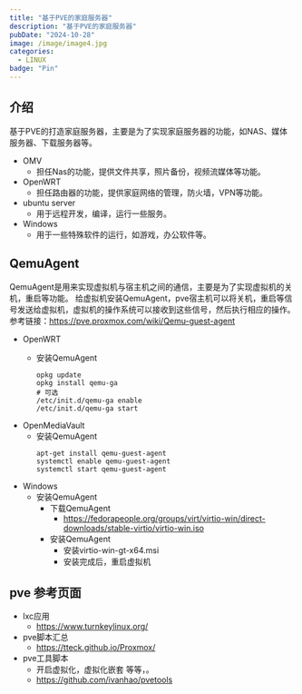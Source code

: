 ```yaml
---
title: "基于PVE的家庭服务器"
description: "基于PVE的家庭服务器"
pubDate: "2024-10-28"
image: /image/image4.jpg
categories:
  - LINUX
badge: "Pin"
---
```


## 介绍
基于PVE的打造家庭服务器，主要是为了实现家庭服务器的功能，如NAS、媒体服务器、下载服务器等。
* OMV
    * 担任Nas的功能，提供文件共享，照片备份，视频流媒体等功能。
* OpenWRT
    * 担任路由器的功能，提供家庭网络的管理，防火墙，VPN等功能。
* ubuntu server
    * 用于远程开发，编译，运行一些服务。
* Windows
    * 用于一些特殊软件的运行，如游戏，办公软件等。



## QemuAgent
 QemuAgent是用来实现虚拟机与宿主机之间的通信，主要是为了实现虚拟机的关机，重启等功能。
 给虚拟机安装QemuAgent，pve宿主机可以将关机，重启等信号发送给虚拟机，虚拟机的操作系统可以接收到这些信号，然后执行相应的操作。
 参考链接：https://pve.proxmox.com/wiki/Qemu-guest-agent
 * OpenWRT
    * 安装QemuAgent
    
        ```shell
        opkg update
        opkg install qemu-ga
        # 可选
        /etc/init.d/qemu-ga enable
        /etc/init.d/qemu-ga start
        ```
* OpenMediaVault
    * 安装QemuAgent
        ```shell
        apt-get install qemu-guest-agent
        systemctl enable qemu-guest-agent
        systemctl start qemu-guest-agent
        ```
* Windows
    * 安装QemuAgent
        * 下载QemuAgent
            * https://fedorapeople.org/groups/virt/virtio-win/direct-downloads/stable-virtio/virtio-win.iso
        * 安装QemuAgent
            * 安装virtio-win-gt-x64.msi
            * 安装完成后，重启虚拟机

## pve 参考页面
* lxc应用
    * https://www.turnkeylinux.org/
* pve脚本汇总
    * https://tteck.github.io/Proxmox/
* pve工具脚本
    * 开启虚拟化，虚拟化嵌套 等等，。
    * https://github.com/ivanhao/pvetools